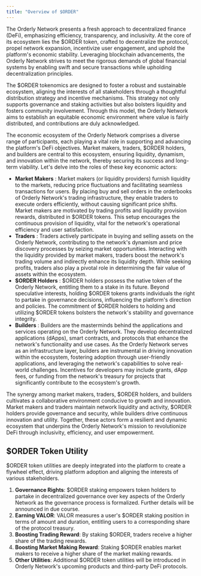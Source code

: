```yaml
---
title: "Overview of $ORDER"
---
```


The Orderly Network presents a fresh approach to decentralized finance (DeFi), emphasizing efficiency, transparency, and inclusivity. At the core of its ecosystem lies the \$ORDER token, crafted to decentralize the protocol, propel network expansion, incentivize user engagement, and uphold the platform's economic stability. Leveraging blockchain advancements, the Orderly Network strives to meet the rigorous demands of global financial systems by enabling swift and secure transactions while upholding decentralization principles.

The \$ORDER tokenomics are designed to foster a robust and sustainable ecosystem, aligning the interests of all stakeholders through a thoughtful distribution strategy and incentive mechanisms. This strategy not only supports governance and staking activities but also bolsters liquidity and fosters community involvement. Through this model, the Orderly Network aims to establish an equitable economic environment where value is fairly distributed, and contributions are duly acknowledged.

The economic ecosystem of the Orderly Network comprises a diverse range of participants, each playing a vital role in supporting and advancing the platform's DeFi objectives. Market makers, traders, \$ORDER holders, and builders are central to this ecosystem, ensuring liquidity, dynamism, and innovation within the network, thereby securing its success and long-term viability. Let's delve into the roles of these key economic actors:
- **Market Makers** : Market makers (or liquidity providers) furnish liquidity to the markets, reducing price fluctuations and facilitating seamless transactions for users. By placing buy and sell orders in the orderbooks of Orderly Network's trading infrastructure, they enable traders to execute orders efficiently, without causing significant price shifts. Market makers are motivated by trading profits and liquidity provision rewards, distributed in \$ORDER tokens. This setup encourages the continuous provision of liquidity, vital for the network's operational efficiency and user satisfaction.
- **Traders** : Traders actively participate in buying and selling assets on the Orderly Network, contributing to the network's dynamism and price discovery processes by seizing market opportunities. Interacting with the liquidity provided by market makers, traders boost the network's trading volume and indirectly enhance its liquidity depth. While seeking profits, traders also play a pivotal role in determining the fair value of assets within the ecosystem.
- **\$ORDER Holders** : \$ORDER holders possess the native token of the Orderly Network, entitling them to a stake in its future. Beyond speculative interests, holding \$ORDER tokens grants individuals the right to partake in governance decisions, influencing the platform's direction and policies. The commitment of \$ORDER holders to holding and utilizing \$ORDER tokens bolsters the network's stability and governance integrity.
- **Builders** : Builders are the masterminds behind the applications and services operating on the Orderly Network. They develop decentralized applications (dApps), smart contracts, and protocols that enhance the network's functionality and use cases. As the Orderly Network serves as an infrastructure layer, builders are instrumental in driving innovation within the ecosystem, fostering adoption through user-friendly applications, and leveraging the network's capabilities to solve real-world challenges. Incentives for developers may include grants, dApp fees, or funding from the network's treasury for projects that significantly contribute to the ecosystem's growth.

The synergy among market makers, traders, \$ORDER holders, and builders cultivates a collaborative environment conducive to growth and innovation. Market makers and traders maintain network liquidity and activity, \$ORDER holders provide governance and security, while builders drive continuous innovation and utility. Together, these actors form a resilient and dynamic ecosystem that underpins the Orderly Network's mission to revolutionize DeFi through inclusivity, efficiency, and user empowerment.

## \$ORDER Token Utility

\$ORDER token utilities are deeply integrated into the platform to create a flywheel effect, driving platform adoption and aligning the interests of various stakeholders.

1. **Governance Rights**: \$ORDER staking empowers token holders to partake in decentralized governance over key aspects of the Orderly Network as the governance process is formalized. Further details will be announced in due course.
2. **Earning VALOR**: VALOR measures a user's \$ORDER staking position in terms of amount and duration, entitling users to a corresponding share of the protocol treasury.
3. **Boosting Trading Reward**: By staking \$ORDER, traders receive a higher share of the trading rewards.
4. **Boosting Market Making Reward**: Staking \$ORDER enables market makers to receive a higher share of the market making rewards.
5. **Other Utilities**: Additional \$ORDER token utilities will be introduced in Orderly Network's upcoming products and third-party DeFi protocols.